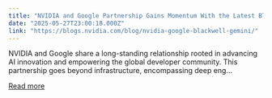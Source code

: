 ```yaml
---
title: "NVIDIA and Google Partnership Gains Momentum With the Latest Blackwell and Gemini Announcements"
date: "2025-05-27T23:00:18.000Z"
link: "https://blogs.nvidia.com/blog/nvidia-google-blackwell-gemini/"
---
```


NVIDIA and Google share a long-standing relationship rooted in advancing AI innovation and empowering the global developer community. This partnership goes beyond infrastructure, encompassing deep eng...

[Read more](https://blogs.nvidia.com/blog/nvidia-google-blackwell-gemini/)
